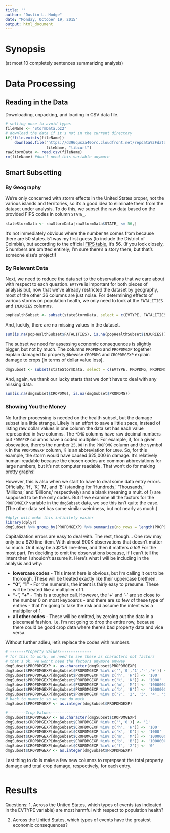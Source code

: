 ```yaml
---
title: ''
author: "Dustin L. Hodge"
date: "Monday, October 19, 2015"
output: html_document
---
```


# Synopsis
(at most 10 completely sentences summarizing analysis)

# Data Processing

## Reading in the Data

Downloading, unpacking, and loading in CSV data file.
```r
# setting once to avoid typos
fileName <- "StormData.bz2"
# download the data if it's not in the current directory
if(!file.exists(fileName)) 
    download.file("https://d396qusza40orc.cloudfront.net/repdata%2Fdata%2FStormData.csv.bz2",
                  fileName, "libcurl")
rawStormData <- read.csv(fileName)
rm(fileName) #don't need this variable anymore
```

## Smart Subsetting

### By Geography

We're only concerned with storm effects in the United States proper, not the various islands and territories, so it's a good idea to eliminate them from the dataset under analysis. To do this, we subset the raw data based on the provided FIPS codes in column `STATE_`.

```r
stateStormData <- rawStormData[rawStormData$STATE_ <= 56,]
```

It's not immediately obvious where the number `56` comes from because there are 50 states. 51 was my first guess (to include the District of Colmbia), but according to the official [FIPS table](http://www.columbia.edu/~sue/state-fips.html), it's 56. (If you look closely, 5 numbers are omitted entirely; I'm sure there's a story there, but that's someone else's project!)

### By Relevant Data

Next, we need to reduce the data set to the observations that we care about with respect to each question. `EVTYPE` is important for both pieces of analysis but, now that we've already restricted the dataset by geography, most of the other 36 columns are just noise. For determining effects of various storms on population health, we only need to look at the `FATALITIES` and `INJURIES` columns.

```r
popHealthSubset <- subset(stateStormData, select = c(EVTYPE, FATALITIES, INJURIES))

```

And, luckily, there are no missing values in the dataset.

```r
sum(is.na(popHealthSubset$FATALITIES), is.na(popHealthSubset$INJURIES))
```

The subset we need for assessing economic consequences is slightly bigger, but not by much. The columns `PROPDMG` and `PROPDMGXP` together explain damaged to property;likewise `CROPDMG` and `CROPDMGEXP` explain damage to crops (in terms of dollar value loss).

```r
dmgSubset <- subset(stateStormData, select = c(EVTYPE, PROPDMG, PROPDMGEXP, CROPDMG, CROPDMGEXP))

```

And, again, we thank our lucky starts that we don't have to deal with any missing data.

```r
sum(is.na(dmgSubset$CROPDMG), is.na(dmgSubset$PROPDMG))
```

### Showing You the Money

No further processing is needed on the health subset, but the damage subset is a little strange. Likely in an effort to save a little space, instead of listing raw dollar values in one column the data set has each value represented in *two* columns. The `*DMG` columns have raw decimal numbers but `*DMGEXP` columns have a coded multiplier. For example, if, for a given obsevation, there's the number `25.00` in the `PROPDMG` column and the symbol `K` in the `PROPDMGEXP` column, K is an abbreviation for `1000`. So, for this example, the storm would have caused $25,000 in damage. It's relatively human-readable because the chosen codes are common abbreviations for large numbers, but it's not computer readable. That won't do for making pretty graphs!

However, this is also when we start to have to deal some data entry errors. Officially, 'H', 'K', 'M', and 'B' (standing for 'Hundreds,' 'Thousands,' 'Millions,' and 'Billions,' respectively) and a blank (meaning a mult. of 1) are supposed to be the only codes. But if we examine all the factors for the `PROPDMGEXP` variable in the `dmgSubset` data, we see this isn't quite the case. (The other data set has some similar weirdness, but not nearly as much.)

```r
#dplyr will make this infinitely easier
library(dplyr)
dmgSubset %>% group_by(PROPDMGEXP) %>% summarize(no_rows = length(PROPDMGEXP))
```

Capitalization errors are easy to deal with. The rest, though... One row may only be a $20 line-item. With almost 900K observations that doesn't matter so much. Or it may be a *$20B* line-item, and then it matters *a lot*! For the most part, I'm deciding to omit the observations because, if I can't tell the intent then I shouldn't assume it. Here's what I will be including in the analysis and why:

  - **lowercase codes** - This intent here is obvious, but I'm calling it out to be thorough. These will be treated exactly like their uppercase brethren.
 - **"0", "1"** - For the numerals, the intent is fairly easy to presume. These will be treated like a multiplier of 1. 
 - **"-", "+"** - This is a tougher call. However, the '+' and '-' are so close to the number 0 on most keyboards - and there are so few of these type of entries - that I'm going to take the risk and assume the intent was a multiplier of 1.
 - **all other codes**  - These will be omitted, by zeroing out the data in a piecemeal fashion. i.e, I'm not going to drop the entire row, because there could be good crop data where there's bad property data and vice versa.
 
Without further adieu, let's replace the codes with numbers.

```r
# -------Property Values--------------
# for this to work, we need to see these as characters not factors
# that's ok, we won't need the factors anymore anyway
dmgSubset$PROPDMGEXP <- as.character(dmgSubset$PROPDMGEXP)
dmgSubset$PROPDMGEXP[dmgSubset$PROPDMGEXP %in% c('','0','1','-','+')] <- '1'
dmgSubset$PROPDMGEXP[dmgSubset$PROPDMGEXP %in% c('h', 'H')] <- '100'
dmgSubset$PROPDMGEXP[dmgSubset$PROPDMGEXP %in% c('k', 'K')] <- '1000'
dmgSubset$PROPDMGEXP[dmgSubset$PROPDMGEXP %in% c('m', 'M')] <- '1000000'
dmgSubset$PROPDMGEXP[dmgSubset$PROPDMGEXP %in% c('b', 'B')] <- '1000000000'
dmgSubset$PROPDMGEXP[dmgSubset$PROPDMGEXP %in% c('?', '2', '3', '4', '5', '6', '7', '8')] <- '0'
# back to numeric so we can do math
dmgSubset$PROPDMGEXP <- as.integer(dmgSubset$PROPDMGEXP)

# -------Crop Values------------------
dmgSubset$CROPDMGEXP <- as.character(dmgSubset$CROPDMGEXP)
dmgSubset$CROPDMGEXP[dmgSubset$CROPDMGEXP %in% c('','0')] <- '1'
dmgSubset$CROPDMGEXP[dmgSubset$CROPDMGEXP %in% c('h', 'H')] <- '100'
dmgSubset$CROPDMGEXP[dmgSubset$CROPDMGEXP %in% c('k', 'K')] <- '1000'
dmgSubset$CROPDMGEXP[dmgSubset$CROPDMGEXP %in% c('m', 'M')] <- '1000000'
dmgSubset$CROPDMGEXP[dmgSubset$CROPDMGEXP %in% c('b', 'B')] <- '1000000000'
dmgSubset$CROPDMGEXP[dmgSubset$CROPDMGEXP %in% c('?', '2')] <- '0'
dmgSubset$CROPDMGEXP <- as.integer(dmgSubset$PROPDMGEXP)

```

Last thing to do is make a few new columns to reprepsent the total property damage and total crop damage, respectively, for each entry.

```r

```

# Results
Questions:
1. Across the United States, which types of events (as indicated in the EVTYPE variable) are most harmful with respect to population health?

2. Across the United States, which types of events have the greatest economic consequences?